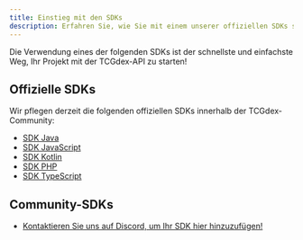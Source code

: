 ```yaml
---
title: Einstieg mit den SDKs
description: Erfahren Sie, wie Sie mit einem unserer offiziellen SDKs starten
---
```


Die Verwendung eines der folgenden SDKs ist der schnellste und einfachste Weg, Ihr Projekt mit der TCGdex-API zu starten!

## Offizielle SDKs

Wir pflegen derzeit die folgenden offiziellen SDKs innerhalb der TCGdex-Community:

- [SDK Java](/sdks/java)
- [SDK JavaScript](/sdks/javascript)
- [SDK Kotlin](/sdks/kotlin)
- [SDK PHP](/sdks/php)
- [SDK TypeScript](/sdks/typescript)

## Community-SDKs

- [Kontaktieren Sie uns auf Discord, um Ihr SDK hier hinzuzufügen!](https://tcgdex.dev/discord)
